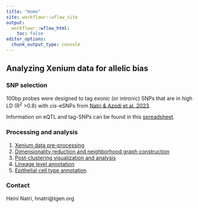 ```yaml
---
title: "Home"
site: workflowr::wflow_site
output:
  workflowr::wflow_html:
    toc: false
editor_options:
  chunk_output_type: console
---
```


## Analyzing Xenium data for allelic bias

### SNP selection

100bp probes were designed to tag exonic (or intronic) SNPs that are in high 
LD (R^2^ >0.8) with *cis*-eSNPs from [Natri & Azodi et al. 2023](https://pubmed.ncbi.nlm.nih.gov/36993211/).

Information on eQTL and tag-SNPs can be found in this [spreadsheet](https://docs.google.com/spreadsheets/d/1f7HtQC07PWa1ij9UxTmgrEMX2OnHDVcrpn7Oa_VNIms/edit?usp=sharing).

### Processing and analysis

1. [Xenium data pre-processing](Xenium_preprocessing.html)\
2. [Dimensionality reduction and neighborhood graph construction](/code/clustering.py)\
3. [Post-clustering visualization and analysis](post_clustering.html)\
4. [Lineage level annotation](celltype_annotations.html)
5. [Epithelial cell type annotation](epithelial_annotations.html)

### Contact

Heini Natri, hnatri@tgen.org
